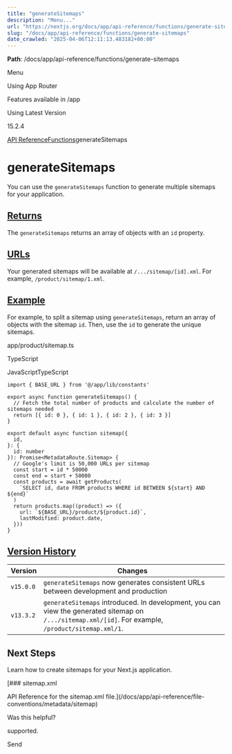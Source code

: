 ---
title: "generateSitemaps"
description: "Menu..."
url: "https://nextjs.org/docs/app/api-reference/functions/generate-sitemaps"
slug: "/docs/app/api-reference/functions/generate-sitemaps"
date_crawled: "2025-04-06T12:11:13.483182+00:00"
---

**Path**: /docs/app/api-reference/functions/generate-sitemaps

Menu

Using App Router

Features available in /app

Using Latest Version

15.2.4

[API Reference](/docs/app/api-reference)[Functions](/docs/app/api-reference/functions)generateSitemaps

# generateSitemaps

You can use the `generateSitemaps` function to generate multiple sitemaps for your application.

## [Returns](#returns)

The `generateSitemaps` returns an array of objects with an `id` property.

## [URLs](#urls)

Your generated sitemaps will be available at `/.../sitemap/[id].xml`. For example, `/product/sitemap/1.xml`.

## [Example](#example)

For example, to split a sitemap using `generateSitemaps`, return an array of objects with the sitemap `id`. Then, use the `id` to generate the unique sitemaps.

app/product/sitemap.ts

TypeScript

JavaScriptTypeScript

```
import { BASE_URL } from '@/app/lib/constants'
 
export async function generateSitemaps() {
  // Fetch the total number of products and calculate the number of sitemaps needed
  return [{ id: 0 }, { id: 1 }, { id: 2 }, { id: 3 }]
}
 
export default async function sitemap({
  id,
}: {
  id: number
}): Promise<MetadataRoute.Sitemap> {
  // Google's limit is 50,000 URLs per sitemap
  const start = id * 50000
  const end = start + 50000
  const products = await getProducts(
    `SELECT id, date FROM products WHERE id BETWEEN ${start} AND ${end}`
  )
  return products.map((product) => ({
    url: `${BASE_URL}/product/${product.id}`,
    lastModified: product.date,
  }))
}
```

## [Version History](#version-history)

| Version | Changes |
| --- | --- |
| `v15.0.0` | `generateSitemaps` now generates consistent URLs between development and production |
| `v13.3.2` | `generateSitemaps` introduced. In development, you can view the generated sitemap on `/.../sitemap.xml/[id]`. For example, `/product/sitemap.xml/1`. |

## Next Steps

Learn how to create sitemaps for your Next.js application.

[### sitemap.xml

API Reference for the sitemap.xml file.](/docs/app/api-reference/file-conventions/metadata/sitemap)

Was this helpful?

supported.

Send